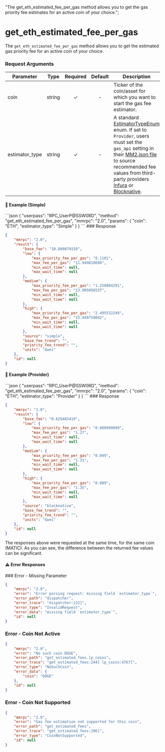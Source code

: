   "The get_eth_estimated_fee_per_gas method allows you to get the gas priority fee estimates for an active coin of your choice.";

# get\_eth\_estimated\_fee\_per\_gas

The `get_eth_estimated_fee_per_gas` method allows you to get the estimated gas priority fee for an active coin of your choice.

### Request Arguments

| Parameter       | Type   | Required | Default | Description                                                                                                                                                                                                                                                                                                                                                                                      |
| --------------- | ------ | :------: | :-----: | ------------------------------------------------------------------------------------------------------------------------------------------------------------------------------------------------------------------------------------------------------------------------------------------------------------------------------------------------------------------------------------------------ |
| coin            | string |     ✓    |    -    | Ticker of the coin/asset for which you want to start the gas fee estimator.                                                                                                                                                                                                                                                                                                                      |
| estimator\_type | string |     ✓    |    -    | A standard [EstimatorTypeEnum](/komodo-defi-framework/api/common_structures/enums/#estimator-type-enum) enum. If set to `Provider`, users must set the `gas_api` setting in their [MM2.json file](/komodo-defi-framework/setup/configure-mm2-json/) to source recommended fee values from third-party providers [Infura](https://www.infura.io/) or [Blocknative](https://www.blocknative.com/). |

#### 📌 Example (Simple)

<CodeGroup title="Get ETH Estimated Fee per Gas (Simple)" tag="POST" label="get_eth_estimated_fee_per_gas" mm2MethodDecorate="true">
  ```json
  {
    "userpass": "RPC_UserP@SSW0RD",
    "method": "get_eth_estimated_fee_per_gas",
    "mmrpc": "2.0",
    "params": {
      "coin": "ETH",
      "estimator_type": "Simple"
    }
  }
  ```
</CodeGroup>

<CollapsibleSection expandedText="Hide Response" collapsedText="Show Response">
  ### Response

  ```json
  {
      "mmrpc": "2.0",
      "result": {
          "base_fee": "10.890879158",
          "low": {
              "max_priority_fee_per_gas": "0.1101",
              "max_fee_per_gas": "11.949818698",
              "min_wait_time": null,
              "max_wait_time": null
          },
          "medium": {
              "max_priority_fee_per_gas": "1.258084291",
              "max_fee_per_gas": "13.905056537",
              "min_wait_time": null,
              "max_wait_time": null
          },
          "high": {
              "max_priority_fee_per_gas": "2.495532249",
              "max_fee_per_gas": "15.949758042",
              "min_wait_time": null,
              "max_wait_time": null
          },
          "source": "simple",
          "base_fee_trend": "",
          "priority_fee_trend": "",
          "units": "Gwei"
      },
      "id": null
  }
  ```
</CollapsibleSection>

#### 📌 Example (Provider)

<CodeGroup title="Get ETH Estimated Fee per Gas (Provider)" tag="POST" label="get_eth_estimated_fee_per_gas" mm2MethodDecorate="true">
  ```json
  {
    "userpass": "RPC_UserP@SSW0RD",
    "method": "get_eth_estimated_fee_per_gas",
    "mmrpc": "2.0",
    "params": {
      "coin": "ETH",
      "estimator_type": "Provider"
    }
  }
  ```
</CodeGroup>

<CollapsibleSection expandedText="Hide Response" collapsedText="Show Response">
  ### Response

  ```json
  {
      "mmrpc": "2.0",
      "result": {
          "base_fee": "0.629465419",
          "low": {
              "max_priority_fee_per_gas": "0.008999999",
              "max_fee_per_gas": "1.27",
              "min_wait_time": null,
              "max_wait_time": null
          },
          "medium": {
              "max_priority_fee_per_gas": "0.049",
              "max_fee_per_gas": "1.31",
              "min_wait_time": null,
              "max_wait_time": null
          },
          "high": {
              "max_priority_fee_per_gas": "0.089",
              "max_fee_per_gas": "1.35",
              "min_wait_time": null,
              "max_wait_time": null
          },
          "source": "blocknative",
          "base_fee_trend": "",
          "priority_fee_trend": "",
          "units": "Gwei"
      },
      "id": null
  }
  ```
</CollapsibleSection>

<Note type="info">
  The responses above were requested at the same time, for the same coin (MATIC). As you can see, the difference between the returned fee values can be significant.
</Note>

#### ⚠️ Error Responses

<CollapsibleSection expandedText="Hide Error Responses" collapsedText="Show Error Responses">
  ### Error - Missing Parameter

  ```json
  {
      "mmrpc": "2.0",
      "error": "Error parsing request: missing field `estimator_type`",
      "error_path": "dispatcher",
      "error_trace": "dispatcher:122]",
      "error_type": "InvalidRequest",
      "error_data": "missing field `estimator_type`",
      "id": null
  }
  ```

  ### Error - Coin Not Active

  ```json
  {
      "mmrpc": "2.0",
      "error": "No such coin DOGE",
      "error_path": "get_estimated_fees.lp_coins",
      "error_trace": "get_estimated_fees:244] lp_coins:4767]",
      "error_type": "NoSuchCoin",
      "error_data": {
          "coin": "DOGE"
      },
      "id": null
  }
  ```

  ### Error - Coin Not Supported

  ```json
  {
      "mmrpc": "2.0",
      "error": "Gas fee estimation not supported for this coin",
      "error_path": "get_estimated_fees",
      "error_trace": "get_estimated_fees:206]",
      "error_type": "CoinNotSupported",
      "id": null
  }
  ```
</CollapsibleSection>

